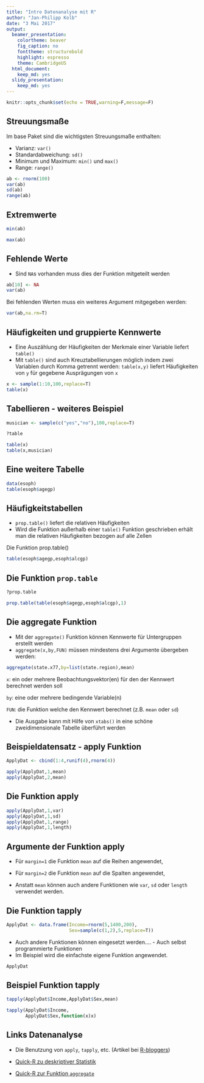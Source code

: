 ```yaml
---
title: "Intro Datenanalyse mit R"
author: "Jan-Philipp Kolb"
date: "3 Mai 2017"
output:
  beamer_presentation:
    colortheme: beaver
    fig_caption: no
    fonttheme: structurebold
    highlight: espresso
    theme: CambridgeUS
  html_document:
    keep_md: yes
  slidy_presentation:
    keep_md: yes
---
```



```r
knitr::opts_chunk$set(echo = TRUE,warning=F,message=F)
```



## Streuungsmaße

Im base Paket sind die wichtigsten Streuungsmaße enthalten:

-  Varianz: `var()`
-  Standardabweichung: `sd()`
-  Minimum und Maximum: `min()` und `max()`
-  Range: `range()`

```r
ab <- rnorm(100)
var(ab)
sd(ab)
range(ab)
```

## Extremwerte

```r
min(ab)

max(ab)
```


## Fehlende Werte

- Sind `NA`s vorhanden muss dies der Funktion mitgeteilt werden

```r
ab[10] <- NA
var(ab)
```

Bei fehlenden Werten muss ein weiteres Argument mitgegeben werden:

```r
var(ab,na.rm=T)
```

## Häufigkeiten und gruppierte Kennwerte

-  Eine Auszählung der Häufigkeiten der Merkmale einer Variable liefert `table()`
-  Mit `table()` sind auch Kreuztabellierungen möglich indem zwei Variablen durch Komma getrennt werden: `table(x,y)` liefert Häufigkeiten von `y` für gegebene Ausprägungen von `x`

```r
x <- sample(1:10,100,replace=T)
table(x)
```

## Tabellieren - weiteres Beispiel

```r
musician <- sample(c("yes","no"),100,replace=T)
```

```r
?table
```

```r
table(x)
table(x,musician)
```

## Eine weitere Tabelle

```r
data(esoph)
table(esoph$agegp)
```



## Häufigkeitstabellen

- `prop.table()` liefert die relativen Häufigkeiten
- Wird die Funktion  außerhalb einer `table()` Funktion geschrieben erhält man die relativen Häufigkeiten bezogen auf alle Zellen

Die Funktion prop.table()

```r
table(esoph$agegp,esoph$alcgp)
```

## Die Funktion `prop.table`

```r
?prop.table
```

```r
prop.table(table(esoph$agegp,esoph$alcgp),1)
```


## Die aggregate Funktion

- Mit der `aggregate()` Funktion können Kennwerte für Untergruppen erstellt werden
- `aggregate(x,by,FUN)` müssen mindestens drei Argumente übergeben werden:

```r
aggregate(state.x77,by=list(state.region),mean)
```

			
`x`: ein oder mehrere Beobachtungsvektor(en) für den der Kennwert berechnet werden soll

`by`: eine oder mehrere bedingende Variable(n)

`FUN`: die Funktion welche den Kennwert berechnet (z.B. `mean` oder `sd`)
			
			
- Die Ausgabe kann mit Hilfe von `xtabs()` in eine schöne zweidimensionale Tabelle überführt werden

## Beispieldatensatz - apply Funktion

```r
ApplyDat <- cbind(1:4,runif(4),rnorm(4))
```

```r
apply(ApplyDat,1,mean)
apply(ApplyDat,2,mean)
```


## Die Funktion apply

```r
apply(ApplyDat,1,var)
apply(ApplyDat,1,sd)
apply(ApplyDat,1,range)
apply(ApplyDat,1,length)
```

## Argumente der Funktion apply

- Für `margin=1` die Funktion `mean` auf die Reihen angewendet,

- Für `margin=2` die Funktion `mean` auf die Spalten angewendet,

- Anstatt `mean` können auch andere Funktionen wie `var`, `sd` oder `length` verwendet werden.

## Die Funktion tapply

```r
ApplyDat <- data.frame(Income=rnorm(5,1400,200),
                       Sex=sample(c(1,2),5,replace=T))
```


- Auch andere Funktionen können eingesetzt werden.... - Auch selbst programmierte Funktionen
- Im Beispiel wird die einfachste eigene Funktion angewendet.

```r
ApplyDat
```

## Beispiel Funktion tapply


```r
tapply(ApplyDat$Income,ApplyDat$Sex,mean)

tapply(ApplyDat$Income,
       ApplyDat$Sex,function(x)x)
```

## Links Datenanalyse

- Die Benutzung von `apply`, `tapply`, etc. (Artikel bei [R-bloggers](http://www.r-bloggers.com/using-apply-sapply-lapply-in-r/)) 

- [Quick-R zu deskriptiver Statistik](http://www.statmethods.net/stats/descriptives.html)

- [Quick-R zur Funktion `aggregate`](http://www.statmethods.net/management/aggregate.html)
